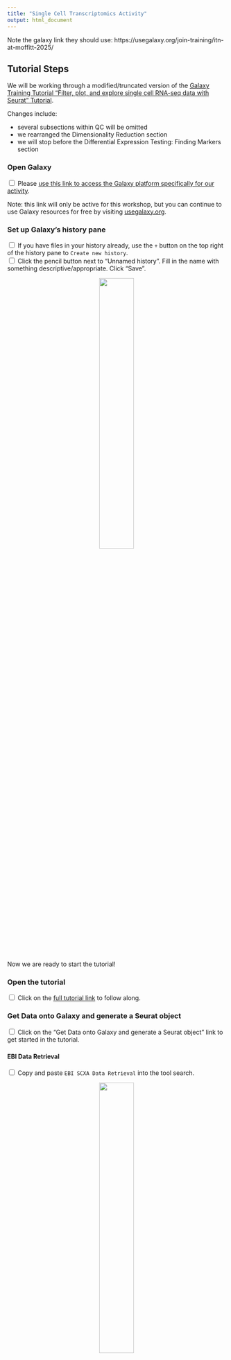 ```yaml
---
title: "Single Cell Transcriptomics Activity"
output: html_document
---
```


Note the galaxy link they should use: https://usegalaxy.org/join-training/itn-at-moffitt-2025/

## Tutorial Steps

We will be working through a modified/truncated version of the [Galaxy Training Tutorial "Filter, plot, and explore single cell RNA-seq data with Seurat" Tutorial ](https://training.galaxyproject.org/training-material/topics/single-cell/tutorials/scrna-case_FilterPlotandExplore_SeuratTools/tutorial.html). 

Changes include:

  - several subsections within QC will be omitted
  - we rearranged the Dimensionality Reduction section
  - we will stop before the Differential Expression Testing: Finding Markers section

### Open Galaxy

<input type="checkbox"> Please [use this link to access the Galaxy platform specifically for our activity](https://usegalaxy.org/join-training/itn-at-moffitt-2025/).<br/>

Note: this link will only be active for this workshop, but you can continue to use Galaxy resources for free by visiting [usegalaxy.org](https://usegalaxy.org/).

### Set up Galaxy's history pane

<input type="checkbox"> If you have files in your history already, use the `+` button on the top right of the history pane to `Create new history`. <br/>
<input type="checkbox"> Click the pencil button next to "Unnamed history". Fill in the name with something descriptive/appropriate. Click "Save".

<p align="center" >
    <img width="40%" src="resources/images/hist_singlecell.png" class="img_shad">
</p>

Now we are ready to start the tutorial!

### Open the tutorial

<input type="checkbox"> Click on the [full tutorial link](https://training.galaxyproject.org/training-material/topics/single-cell/tutorials/scrna-case_FilterPlotandExplore_SeuratTools/tutorial.html) to follow along.

### Get Data onto Galaxy and generate a Seurat object

<input type="checkbox"> Click on the "Get Data onto Galaxy and generate a Seurat object" link to get started in the tutorial.

### 

#### EBI Data Retrieval

<input type="checkbox"> Copy and paste  `EBI SCXA Data Retrieval` into the tool search.

<p align="center" >
    <img width="40%" src="resources/images/data_singlecell.png" class="img_shad">
</p>

<input type="checkbox"> Select `EBI SCXA DATa Retrieval`.

<input type="checkbox"> Copy paste `E-MTAB-6945` into the `SC-Atlas experiment accession` field 

<input type="checkbox"> Make sure the `“Choose the type of matrix to download”` field says `Raw filtered counts`.

<input type="checkbox"> Click the Run tool button.

<p align="center" >
    <img width="50%" src="resources/images/EBI_singlecell.png" class="img_shad">
</p>

You will see your history pane show some new activity, with rectangles showing the data file upload first in gray (to show that the job has been requested), then yellow (to show that Galaxy is working on it), and finally green (to show that the job is complete). 

Note: do not worry about the numbers next to each step - depending on how many times you run requests you will have different numbers. 

<p align="center" >
    <img width="50%" src="resources/images/gal_data_singlecell.png" class="img_shad">
</p>


You have now imported the `exp_design.tsv`, `barcodes.tsv`, `genes.tsv`, `matrix.mtx` and files into Galaxy! Note that each file starts with `EBI SCXA Data Retrieval on E-MTAB-6945` to indicate how we got them. 

#### Generating a Seurat Read10X Object

Now we need to get our data into a format that the Seurat tools will recognize. 

<input type="checkbox"> Copy paste `Seurat Read10x` into the tools search.

<p align="center" >
    <img width="50%" src="resources/images/10x_singlecell.png" class="img_shad">
</p>

<input type="checkbox"> Select `Seurat Read10x`.

<input type="checkbox"> Select the pull down menu for the `Expression matrix in sparse matrix format (.mtx)` and select the `matrix.mtx` file.

<p align="center" >
    <img width="50%" src="resources/images/select_file_singlecell.png" class="img_shad">
</p>

Continue with the rest of the files to select the appropriate file for each field. Remeber that each file starts with `EBI SCXA Data Retrieval on E-MTAB-6945`.

<input type="checkbox"> Select the pull down menu for the `Gene table` and select the `genes.tsv` file.

<input type="checkbox"> Select the pull down menu for the `Barcode/cell table` and select the `barcodes.tsv` file.

<input type="checkbox"> Select the pull down menu for the `Cell Metadata` and select the `exp_design.tsv` file.

<input type="checkbox"> Type `5` into the `Minimum cells to include features`.

<input type="checkbox"> Ensure that the `Choose format of the output` field says `RDS with a Seurat object`.

<input type="checkbox"> Rename the output to `Initial Seurat Object`.

<p align="center" >
    <img width="50%" src="resources/images/seurat_singlecell.png" class="img_shad">
</p>


<input type="checkbox"> Click `Run Tool` Button.

You should see a green message indicating that the job is now in the queue. 

<input type="checkbox"> Click on the pencil button of the new output that shows up in the history pane.

<p align="center" >
    <img width="50%" src="resources/images/rename_singlecell.png" class="img_shad">
</p>

<input type="checkbox"> Replace the name of the object to `Initial Seurat Object` and press save.

<p align="center" >
    <img width="50%" src="resources/images/rename2_singlecell.png" class="img_shad">
</p>


Now we have a Seurat object so we can start using Seurat to work with our data!

### QC and further processing of the Seurat object

Our first step is to do some Quality Control checks aka QC to evaluate our data.

#### QC: Visualize Counts

There will be a number of ‘cells’ that are actually just empty droplets or low-quality. There will also be genes that could be sequencing artifacts or that appear with such low frequency that statistical tools will fail to accurately analyse them.

This background noise of both cells and genes not only makes it harder to distinguish real biological information from artifacts, but also makes it computationally demanding to analyze.

We want to filter our cells, but first we need to know what our data looks like to make appropriate filters.

We will not have time to go through all of the possible plots one might use, but we will do some evaluations. Remember that you can always do the full tutorial in your own time.

<input type="checkbox"> Search for the `Plot with Seurat` tool in the tool search. 

<input type="checkbox"> Select `**Plot** with Seurat`. 

<p align="center" >
    <img width="50%" src="resources/images/plot_tool_singlecell.png" class="img_shad">
</p>

<input type="checkbox"> Ensure that the RDS file field shows our Initial Seurat Object.

<input type="checkbox"> For the `Plot_type_selector` dropdown menu, select `VlnPlot`.

This stands for violin plot.

<input type="checkbox"> For the `Features` field type in `nCount_RNA`.

<input type="checkbox"> Scroll down to `Log` and toggle it to yes.

<input type="checkbox"> Click the Run Tool button.

You should see a green message about the job being in the queue and a new block will show up in the history that says plot. It will take some time for the plot to be generated.  


<input type="checkbox"> Once the new block turns green click on the eye button to see the plot.

<p align="center" >
    <img width="50%" src="resources/images/plot_view_singlecell.png" class="img_shad">
</p>

This plot shows us the spread of cells in our data containing a given number of counts (or transcripts) observed in a given cell. We can use this plot, and others like it in a moment, to help filter out the uninformative cells.

<p align="center" >
    <img width="50%" src="resources/images/plot1_singlecell.png" class="img_shad">
</p>

We see a severe drop off in the number of cells that contain fewer than 500 and more than 10,000 transcripts. These will be our nCount thresholds that we filter based on.

#### QC: Visualize Features

In a similar fashion we can visualize the spread of cells in our data expressing a given number of features (or genes).

<input type="checkbox"> Search for the `Plot with Seurat` tool in the tool search again. 

<input type="checkbox"> Select `**Plot** with Seurat`. 

<input type="checkbox"> Ensure that the RDS file field shows our Initial Seurat Object.

<input type="checkbox"> For the `Plot_type_selector` dropdown menu, select `VlnPlot`.

<input type="checkbox"> For the `Features` field type in `nFeature_RNA`.

<input type="checkbox"> Scroll down to `Log` and toggle it to yes.

<input type="checkbox"> Click the Run Tool button.


Now, we could pick filtering thresholds based on these plots, and in a typical pipeline we would also plot the proportion of features that map to the mitochondrial genome and to other QC checks but we will stop here for now.


<p align="center" >
    <img width="50%" src="resources/images/plot2_singlecell.png" class="img_shad">
</p>

In this plot, we can see that very few cells in the dataset contain fewer than ~500 genes. Biologically, this makes sense, and the cells appear to be outliers in the data. As such, we will set our lower threshold of genes (nFeature_RNA) at 500.


#### Filter Cells

Recall that from our first plot we saw a severe drop off in the number of cells that contain fewer than 500 and more than 10,000 transcripts. These will be our nCount thresholds that we filter based on. and that our lower thershold of genes would be 500 from our second plot.

Will will now apply these thresholds to filter our data.

<input type="checkbox"> Search for the `Seurat FilterCells` tool in the tool search. 

<input type="checkbox"> Select `Seurat FilterCells`. 

<input type="checkbox"> Ensure that the RDS file field shows our Initial Seurat Object.



<input type="checkbox">  In Subsets used to filter cells”, `Name of Parameter to filter on` field, select `nCount_RNA` from the dropdown menu.

<input type="checkbox"> Select 500.0 for the Minimum value.

<input type="checkbox"> Select 10000.0 for the Maximum value.

<input type="checkbox"> Click on the button that says `Insert Subsets used to filter cells`

<p align="center" >
    <img width="50%" src="resources/images/subset_button_singlecell.png" class="img_shad">
</p>

<input type="checkbox"> For the `Name of Parameter to filter on` field, select `nFeature_RNA` from the dropdown menu.

<input type="checkbox"> Select 500.0 for the Minimum value.

<input type="checkbox"> Select 1000000000.0 for the Maximum value.

<input type="checkbox"> Click the Run Tool button.

You will see a green message a new block in the history that says "Seurat Filter cells on data", after a few moments it will turn green. 


<input type="checkbox"> Rename the output object to be `Filtered Seurat Object` by clicking on the pencil button and replacing the name and saving the changes.



#### Normalize Data

Now we will normalize our data. This helps reduce the differences between gene and UMI counts by fitting total counts across cells in our data to be comparable to one another. SCTransform regularizes the gene expression profiles via a negative binomial regression while also controlling for overfitting of the data.

<input type="checkbox"> Search for the `Seurat NormaliseData` tool in the tool search. 

<input type="checkbox"> Select `Seurat NormaliseData`. 

<input type="checkbox"> Ensure that the RDS file field shows our *Filtered* Seurat Object.

<input type="checkbox"> For the `Normalization Method` ensure that the drop down menu shows `log Normalise`.

<input type="checkbox"> Click the Run Tool button.


<p align="center" >
    <img width="50%" src="resources/images/normalise_singlecell.png" class="img_shad">
</p>


<input type="checkbox"> Once the new SeuratNormalise Data object turns green in the history pane, rename it to be `Normalised Seurat Object` by clicking on the pencil button and replacing the name and saving the changes.


#### Find Variable Genes

The datasets have loads of genes, but not all of them vary in expression from cell to cell. For instance, housekeeping genes are defined as not changing much from cell to cell, so we could remove these from our data to simplify our analyses.

The find variable genes step flags genes that do vary across cells to expedite future analyses and ensure that we, and Seurat, don’t waste time looking for meaningful differences where they don’t exist.

<input type="checkbox"> Search for the `Seurat FindVariableGenes` tool in the tool search. 

<input type="checkbox"> Select `Seurat FindVariableGenes`. 

<input type="checkbox"> Ensure that the `RDS file` field shows our *Normalised* Seurat Object.

<input type="checkbox"> Ensure that the `Choose the format of the output` field shows RDS with a Seurat Object.

<input type="checkbox"> Click the Run Tool button.


This will result in the creation of two new objects: 

1. A new Seurat object with variable features identified and flagged
2. A tabular file with a list of these variable genes.

This gene list may be used as a sneak peak into understanding what the dataset will look like! We can begin to understand which genes are going to be driving downstream clustering of our cells and maybe even make some decisions about whether we are happy with our filtering based on this list.

<input type="checkbox"> Rename the new Seurat object called `Seurat FindVariableGenes on Data some number:Seurat RDS` to be `Normalised Seurat Object with Variable Features` by clicking on the pencil button, replacing the name and clicking save.

#### Scale Data

Now we will scale the data.

What is scaling?

This is an important step to set up our data for further dimensionality reduction. It will transform the dataset such that all genes have the same variance and a zero mean. It helps negate sequencing depth differences between samples, since the gene levels across the cells become comparable.

Note: that the differences from scaling etc. are not the values you have at the end - i.e. if your cell has average GAPDH levels, it will not appear as a ‘0’ when you calculate gene differences between clusters.

<input type="checkbox"> Search for the `Seurat ScaleData` tool in the tool search. 

<input type="checkbox"> Select `Seurat ScaleData`. 

<input type="checkbox"> Ensure that the `RDS file` field shows our object called Normalised Seurat Object with Variable Features.

<input type="checkbox"> Ensure that the `Choose the format of the output` field shows RDS with a Seurat Object.

<input type="checkbox"> For the `Genes to use` dropdown menu select `Seurat FindVariableGenes on data 12: Variable genes **tabular file**`. This is the gene list we just made in the last step.

<input type="checkbox"> For `Vars to regress` ensure that it says `nCount_RNA`.

This function allow us to mitigate the effects of confounding factors in our dataset. In true research practice, one might regress out multiple variables including but not limited to perc.mt, cell cycle scoring, and feature count. As currently written, this tool only allows us to regress out a single variable.

<input type="checkbox"> For `Statistical Model` ensure that it says `Linear model`.

<input type="checkbox"> Click the Run Tool button.

This step can take a few moments.

<input type="checkbox"> Once the new object turns green, rename it to be `Scaled,Preprocessed Seurat Object` by clicking on the pencil button, replacing the name and clicking save.

Nice! We now have a preprocessed Seurat object!

### Dimensionality Reduction

Although we’ve made our expression values comparable to one another and our overall dataset less computationally demanding, we still have way too many dimensions (n cells x n genes!).

Transcript changes are not usually singular–which is to say, genes function and exist in pathways and groups. It would be easier to analyse our data if we could group these differences. To address this we will run principal component analysis (PCA).

#### Run PCA

Principal components (PCs) are calculated from highly dimensional data to find the most representative spread in the dataset. So in our highly variable gene dimensions, there will be one line (axis) that yields the most spread and variation across the cells. That will be our first principal component.


We can calculate the first handful of principal components in our data to drastically reduce the number of dimensions.

<input type="checkbox"> Search for the `Seurat RunPCA` tool in the tool search. 

<input type="checkbox"> Select `Seurat RunPCA`. 

<input type="checkbox"> Ensure that the `RDS file` field shows our object called Scaled, Preprocessed Seurat Object.

<input type="checkbox"> Ensure that the `Choose the format of the output` field shows RDS with a Seurat Object.

<input type="checkbox"> For the dropdown menu in the `Genes to Scale` section, select the variable genes tabular file. 


<p align="center" >
    <img width="50%" src="resources/images/pca_setup_singlecell.png" class="img_shad">
</p>

<input type="checkbox"> Click the Run Tool button.

You will see 4 new objects: `Seurat Std dev`, `Seurat Loadings`, `Seurat Embeddings`, and `Seurat RDS` (the object type we have mostly been using).

<input type="checkbox"> Once the new object turns green, rename the one that says `Seurat RDS` to be `PCA Processed Seurat Object` by clicking on the pencil button, replacing the name and clicking save.

So what are all these new objects?

- Seurat RDS - includes all of the following PCA metadata
- Seurat Embeddings - Principal component values for each of the cells in your dataset
- Seurat Loadings -  Principal component values for each of the genes in your dataset
- Seurat Std dev - Standard deviations of each principal component coordinates


#### Run UMAP

Note here this walkthrough diverges from the Galaxy Training tutorial, rearranging the dimensionality reduction steps.

Change the input such that for this tutorial it should be the PCA Processed Seurat Object (instead of the Preprocessed Seurat Object with Clusters)

Keep the Dims 1:15 argument.

The Reduction argument autofilled to be PCA and I kept it.


#### Plot Gapdh

Use the output of the previous step "Seurat UMAP on data X: Seurat RDS" as the input for this one.

Keep the Plot_type_selector as FeaturePlot and Features as Gapdh as described in the Galaxy Training Tutorial.

#### Plot Il2ra

Use the output of the Run UMAP step "Seurat UMAP on data X: Seurat RDS" as the input for this one.

Keep the Plot_type_selector as FeaturePlot and Features as Il2ra as described in the Galaxy Training Tutorial.

NOTE: If you plot UMAP at this stage, do not use "Group by: RNA_nn_res.0.5" argument

#### Find Neighbors

Input is Y: Seurat UMAP on data X: Seurat RDS (the output of the Run UMAP step "Seurat UMAP on data X: Seurat RDS")

“Reduction”: PCA
“Dimensions”: 1,2,3,4,5,6,7,8,9,10,11,12,13,14,15
“Assay”: RNA
--> Z: Seurat FindNeighbours on data Y: Seurat RDS

#### Find Clusters

In “Advanced Options “
“Resolution”: 0.5

Z:Seurat FindNeighbours on data Y: Seurat RDS
--> A: Seurat FindClusters on data Z: Seurat RDS

#### Plot UMAP

Group by: RNA_nn_res.0.5

A: Seurat FindClusters on data Z: Seurat RDS
--> B: Seurat DimPlot on data A: png plot

## Other Resources



- [Further information on Seurat and its manual](https://satijalab.org/seurat/)

- [UMAP discussion](https://alleninstitute.org/resource/what-is-a-umap/)
